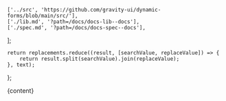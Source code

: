 

<Meta title="Other/CustomRenderHtml" />

    ['../src', 'https://github.com/gravity-ui/dynamic-forms/blob/main/src/'],
    ['./lib.md', '?path=/docs/docs-lib--docs'],
    ['./spec.md', '?path=/docs/docs-spec--docs'],
];

    return replacements.reduce((result, [searchValue, replaceValue]) => {
        return result.split(searchValue).join(replaceValue);
    }, text);
};


<Markdown>{content}</Markdown>

